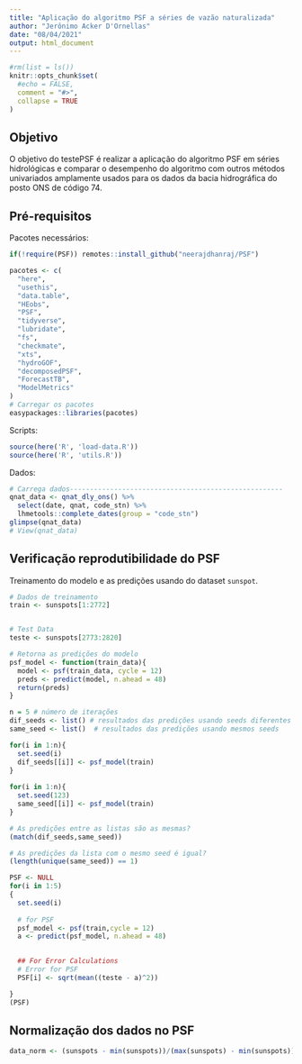 ```yaml
---
title: "Aplicação do algoritmo PSF a séries de vazão naturalizada"
author: "Jerônimo Acker D'Ornellas"
date: "08/04/2021"
output: html_document
---
```


```r
#rm(list = ls())
knitr::opts_chunk$set(
  #echo = FALSE,
  comment = "#>",
  collapse = TRUE
)
```

## Objetivo

O objetivo do testePSF é realizar a aplicação do algoritmo PSF em séries hidrológicas e comparar o desempenho do algoritmo com outros métodos univariados amplamente usados para os dados da bacia hidrográfica do posto ONS de código 74.

## Pré-requisitos

Pacotes necessários:


```r
if(!require(PSF)) remotes::install_github("neerajdhanraj/PSF")

pacotes <- c(
  "here",
  "usethis",
  "data.table",
  "HEobs",
  "PSF",
  "tidyverse",
  "lubridate",
  "fs",
  "checkmate",
  "xts",
  "hydroGOF",
  "decomposedPSF",
  "ForecastTB",
  "ModelMetrics"
)
# Carregar os pacotes
easypackages::libraries(pacotes)
```

Scripts:

```r
source(here('R', 'load-data.R'))
source(here('R', 'utils.R'))
```

Dados:

```r
# Carrega dados-----------------------------------------------------
qnat_data <- qnat_dly_ons() %>%
  select(date, qnat, code_stn) %>%
  lhmetools::complete_dates(group = "code_stn")
glimpse(qnat_data)
# View(qnat_data)
```



## Verificação reprodutibilidade do PSF


Treinamento do modelo e as predições usando do dataset `sunspot`.

```r
# Dados de treinamento
train <- sunspots[1:2772]


# Test Data
teste <- sunspots[2773:2820]

# Retorna as predições do modelo 
psf_model <- function(train_data){
  model <- psf(train_data, cycle = 12)
  preds <- predict(model, n.ahead = 48)
  return(preds)
}

n = 5 # número de iterações
dif_seeds <- list() # resultados das predições usando seeds diferentes
same_seed <- list()  # resultados das predições usando mesmos seeds

for(i in 1:n){
  set.seed(i)
  dif_seeds[[i]] <- psf_model(train)
}
  
for(i in 1:n){
  set.seed(123)
  same_seed[[i]] <- psf_model(train)
}

# As predições entre as listas são as mesmas?
(match(dif_seeds,same_seed))

# As predições da lista com o mesmo seed é igual?
(length(unique(same_seed)) == 1) 
```
```r
PSF <- NULL
for(i in 1:5)
{
  set.seed(i)
  
  # for PSF
  psf_model <- psf(train,cycle = 12)
  a <- predict(psf_model, n.ahead = 48)

  
  ## For Error Calculations
  # Error for PSF
  PSF[i] <- sqrt(mean((teste - a)^2))

}
(PSF)
```



## Normalização dos dados no PSF

```r
data_norm <- (sunspots - min(sunspots))/(max(sunspots) - min(sunspots))
```


